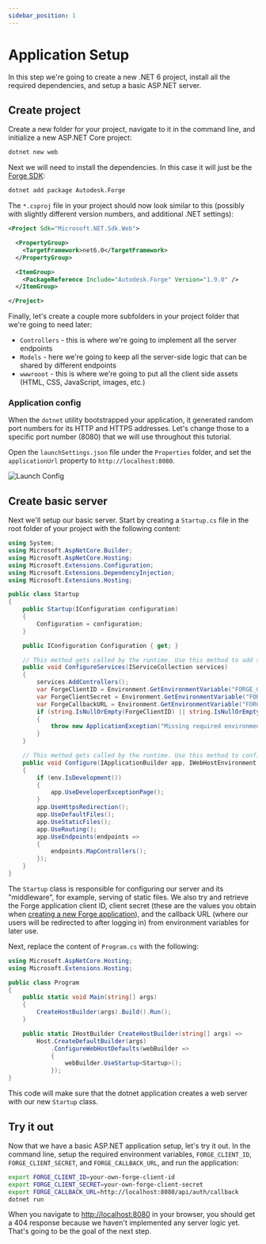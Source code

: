 ```yaml
---
sidebar_position: 1
---
```


# Application Setup

In this step we're going to create a new .NET 6 project, install all the required dependencies,
and setup a basic ASP.NET server.

## Create project

Create a new folder for your project, navigate to it in the command line, and initialize a new
ASP.NET Core project:

```bash
dotnet new web
```

Next we will need to install the dependencies. In this case it will just be the
[Forge SDK](https://www.nuget.org/packages/Autodesk.Forge):

```bash
dotnet add package Autodesk.Forge
```

The `*.csproj` file in your project should now look similar to this (possibly with
slightly different version numbers, and additional .NET settings):

```xml
<Project Sdk="Microsoft.NET.Sdk.Web">

  <PropertyGroup>
    <TargetFramework>net6.0</TargetFramework>
  </PropertyGroup>

  <ItemGroup>
    <PackageReference Include="Autodesk.Forge" Version="1.9.0" />
  </ItemGroup>

</Project>
```

Finally, let's create a couple more subfolders in your project folder that we're going to need later:

- `Controllers` - this is where we're going to implement all the server endpoints
- `Models` - here we're going to keep all the server-side logic that can be shared by different endpoints
- `wwwrooot` - this is where we're going to put all the client side assets (HTML, CSS, JavaScript, images, etc.)

### Application config

When the `dotnet` utility bootstrapped your application, it generated random port numbers
for its HTTP and HTTPS addresses. Let's change those to a specific port number (8080) that
we will use throughout this tutorial.

Open the `launchSettings.json` file under the `Properties` folder, and set the `applicationUrl`
property to `http://localhost:8080`.

![Launch Config](launch-config.png)

## Create basic server

Next we'll setup our basic server. Start by creating a `Startup.cs` file in the root folder
of your project with the following content:

```csharp title="Startup.cs"
using System;
using Microsoft.AspNetCore.Builder;
using Microsoft.AspNetCore.Hosting;
using Microsoft.Extensions.Configuration;
using Microsoft.Extensions.DependencyInjection;
using Microsoft.Extensions.Hosting;

public class Startup
{
    public Startup(IConfiguration configuration)
    {
        Configuration = configuration;
    }

    public IConfiguration Configuration { get; }

    // This method gets called by the runtime. Use this method to add services to the container.
    public void ConfigureServices(IServiceCollection services)
    {
        services.AddControllers();
        var ForgeClientID = Environment.GetEnvironmentVariable("FORGE_CLIENT_ID");
        var ForgeClientSecret = Environment.GetEnvironmentVariable("FORGE_CLIENT_SECRET");
        var ForgeCallbackURL = Environment.GetEnvironmentVariable("FORGE_CALLBACK_URL");
        if (string.IsNullOrEmpty(ForgeClientID) || string.IsNullOrEmpty(ForgeClientSecret) || string.IsNullOrEmpty(ForgeCallbackURL))
        {
            throw new ApplicationException("Missing required environment variables FORGE_CLIENT_ID, FORGE_CLIENT_SECRET, or FORGE_CALLBACK_URL.");
        }
    }

    // This method gets called by the runtime. Use this method to configure the HTTP request pipeline.
    public void Configure(IApplicationBuilder app, IWebHostEnvironment env)
    {
        if (env.IsDevelopment())
        {
            app.UseDeveloperExceptionPage();
        }
        app.UseHttpsRedirection();
        app.UseDefaultFiles();
        app.UseStaticFiles();
        app.UseRouting();
        app.UseEndpoints(endpoints =>
        {
            endpoints.MapControllers();
        });
    }
}
```

The `Startup` class is responsible for configuring our server and its "middleware", for example,
serving of static files. We also try and retrieve the Forge application client ID, client secret
(these are the values you obtain when [creating a new Forge application](../../../intro#create-an-app)),
and the callback URL (where our users will be redirected to after logging in) from environment
variables for later use.

Next, replace the content of `Program.cs` with the following:

```csharp title="Program.cs"
using Microsoft.AspNetCore.Hosting;
using Microsoft.Extensions.Hosting;

public class Program
{
    public static void Main(string[] args)
    {
        CreateHostBuilder(args).Build().Run();
    }

    public static IHostBuilder CreateHostBuilder(string[] args) =>
        Host.CreateDefaultBuilder(args)
            .ConfigureWebHostDefaults(webBuilder =>
            {
                webBuilder.UseStartup<Startup>();
            });
}
```

This code will make sure that the dotnet application creates a web server with our
new `Startup` class.

## Try it out

Now that we have a basic ASP.NET application setup, let's try it out. In the command line,
setup the required environment variables, `FORGE_CLIENT_ID`, `FORGE_CLIENT_SECRET`, and
`FORGE_CALLBACK_URL`, and run the application:

```bash
export FORGE_CLIENT_ID=your-own-forge-client-id
export FORGE_CLIENT_SECRET=your-own-forge-client-secret
export FORGE_CALLBACK_URL=http://localhost:8080/api/auth/callback
dotnet run
```

When you navigate to [http://localhost:8080](http://localhost:8080) in your browser,
you should get a 404 response because we haven't implemented any server logic yet.
That's going to be the goal of the next step.

